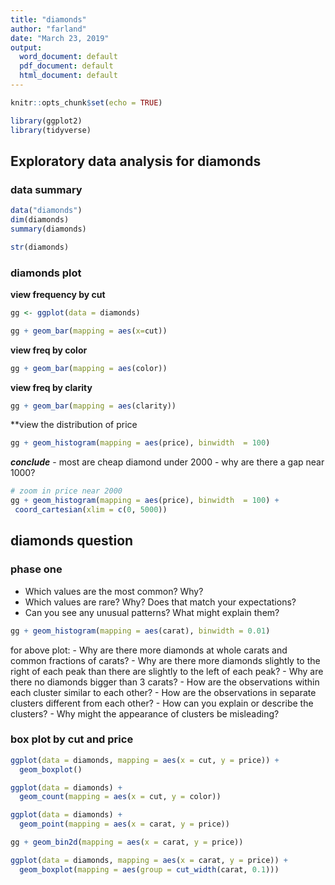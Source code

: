 ```yaml
---
title: "diamonds"
author: "farland"
date: "March 23, 2019"
output:
  word_document: default
  pdf_document: default
  html_document: default
---
```


```r
knitr::opts_chunk$set(echo = TRUE)
```

```r
library(ggplot2)
library(tidyverse)
```


## Exploratory data analysis for diamonds

### data summary
```r
data("diamonds")
dim(diamonds)
summary(diamonds)
```
```r
str(diamonds)
```

### diamonds plot

**view frequency by cut**
```r
gg <- ggplot(data = diamonds)

gg + geom_bar(mapping = aes(x=cut))
```

**view freq by color**
```r
gg + geom_bar(mapping = aes(color))
```

**view freq by clarity**
```r
gg + geom_bar(mapping = aes(clarity))
```

**view the distribution of price
```r
gg + geom_histogram(mapping = aes(price), binwidth  = 100)
```

***conclude***
- most are cheap diamond under 2000
- why are there a gap near 1000?
```r
# zoom in price near 2000
gg + geom_histogram(mapping = aes(price), binwidth  = 100) +
 coord_cartesian(xlim = c(0, 5000))
```



## diamonds question

### phase one

- Which values are the most common? Why?
- Which values are rare? Why? Does that match your expectations?
- Can you see any unusual patterns? What might explain them?

```r
gg + geom_histogram(mapping = aes(carat), binwidth = 0.01)
```

for above plot:
- Why are there more diamonds at whole carats and common fractions of carats?
- Why are there more diamonds slightly to the right of each peak than there are slightly to the left of each peak?
- Why are there no diamonds bigger than 3 carats?
- How are the observations within each cluster similar to each other?
- How are the observations in separate clusters different from each other?
- How can you explain or describe the clusters?
- Why might the appearance of clusters be misleading?


### box plot by cut and price
```r
ggplot(data = diamonds, mapping = aes(x = cut, y = price)) + 
  geom_boxplot()
```

```r
ggplot(data = diamonds) +
  geom_count(mapping = aes(x = cut, y = color))
```

```r
ggplot(data = diamonds) +
  geom_point(mapping = aes(x = carat, y = price))
```

```r
gg + geom_bin2d(mapping = aes(x = carat, y = price))
```


```r
ggplot(data = diamonds, mapping = aes(x = carat, y = price)) + 
  geom_boxplot(mapping = aes(group = cut_width(carat, 0.1)))
```

